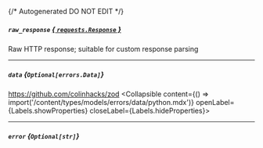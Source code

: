 {/* Autogenerated DO NOT EDIT  */}

##### `raw_response` [*{ `requests.Response` }*](https://requests.readthedocs.io/en/latest/api/#requests.Response)
Raw HTTP response; suitable for custom response parsing

---
##### `data` *{`Optional[errors.Data]`}*
https://github.com/colinhacks/zod
<Collapsible content={() => import('/content/types/models/errors/data/python.mdx')} openLabel={Labels.showProperties} closeLabel={Labels.hideProperties}>
</Collapsible>

---
##### `error` *{`Optional[str]`}*


